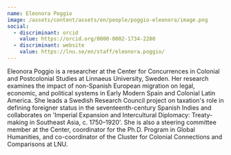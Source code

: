 ```yaml
---
name: Eleonora Poggio
image: /assets/content/assets/en/people/poggio-eleonora/image.png
social:
  - discriminant: orcid
    value: https://orcid.org/0000-0002-1734-2280
  - discriminant: website
    value: https://lnu.se/en/staff/eleonora.poggio/
---
```

Eleonora Poggio is a researcher at the Center for Concurrences in Colonial and Postcolonial Studies at Linnaeus University, Sweden. Her research examines the impact of non-Spanish European migration on legal, economic, and political systems in Early Modern Spain and Colonial Latin America. She leads a Swedish Research Council project on taxation's role in defining foreigner status in the seventeenth-century Spanish Indies and collaborates on 'Imperial Expansion and Intercultural Diplomacy: Treaty-making in Southeast Asia, c. 1750–1920'. She is also a steering committee member at the Center, coordinator for the Ph.D. Program in Global Humanities, and co-coordinator of the Cluster for Colonial Connections and Comparisons at LNU.